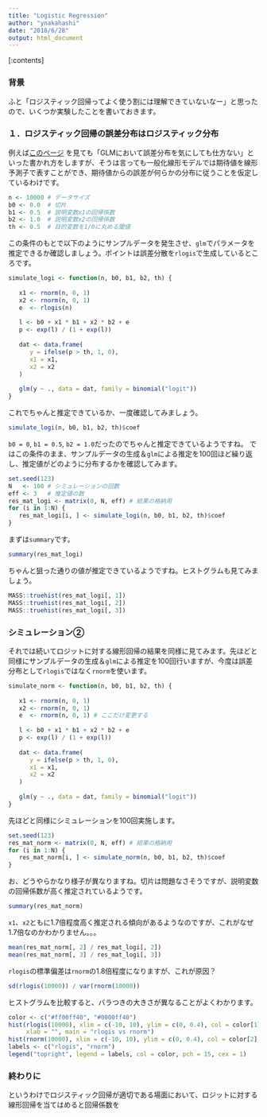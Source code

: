```yaml
---
title: "Logistic Regression"
author: "ynakahashi"
date: "2018/6/28"
output: html_document
---
```


[:contents]


### 背景
ふと「ロジスティック回帰ってよく使う割には理解できていないなー」と思ったので、いくつか実験したことを書いておきます。


### １．ロジスティック回帰の誤差分布はロジスティック分布
例えば[このページ](https://stats.stackexchange.com/questions/124818/logistic-regression-error-term-and-its-distribution)
を見ても「GLMにおいて誤差分布を気にしても仕方ない」といった書かれ方をしますが、そうは言っても一般化線形モデルでは期待値を線形予測子で表すことができ、期待値からの誤差が何らかの分布に従うことを仮定しているわけです。


```r
n <- 10000 # データサイズ
b0 <- 0.0  # 切片 
b1 <- 0.5  # 説明変数x1の回帰係数
b2 <- 1.0  # 説明変数x2の回帰係数
th <- 0.5  # 目的変数を1/0に丸める閾値
```

この条件のもとで以下のようにサンプルデータを発生させ、`glm`でパラメータを推定できるか確認しましょう。ポイントは誤差分散を`rlogis`で生成しているところです。
```r
simulate_logi <- function(n, b0, b1, b2, th) {
   
   x1 <- rnorm(n, 0, 1)
   x2 <- rnorm(n, 0, 1)
   e  <- rlogis(n)
   
   l <- b0 + x1 * b1 + x2 * b2 + e
   p <- exp(l) / (1 + exp(l))
   
   dat <- data.frame(
      y = ifelse(p > th, 1, 0),
      x1 = x1,
      x2 = x2
   )
   
   glm(y ~ ., data = dat, family = binomial("logit"))
}
```

これでちゃんと推定できているか、一度確認してみましょう。
```r
simulate_logi(n, b0, b1, b2, th)$coef
```

`b0 = 0`, `b1 = 0.5`, `b2 = 1.0`だったのでちゃんと推定できているようですね。
ではこの条件のまま、サンプルデータの生成＆`glm`による推定を100回ほど繰り返し、推定値がどのように分布するかを確認してみます。
```r
set.seed(123)
N   <- 100 # シミュレーションの回数
eff <- 3   # 推定値の数
res_mat_logi <- matrix(0, N, eff) # 結果の格納用
for (i in 1:N) {
   res_mat_logi[i, ] <- simulate_logi(n, b0, b1, b2, th)$coef
}
```

まずは`summary`です。
```r
summary(res_mat_logi)
```

ちゃんと狙った通りの値が推定できているようですね。ヒストグラムも見てみましょう。
```r
MASS::truehist(res_mat_logi[, 1])
MASS::truehist(res_mat_logi[, 2])
MASS::truehist(res_mat_logi[, 3])
```


### シミュレーション②
それでは続いてロジットに対する線形回帰の結果を同様に見てみます。先ほどと同様にサンプルデータの生成＆`glm`による推定を100回行いますが、今度は誤差分布として`rlogis`ではなく`rnorm`を使います。

```r
simulate_norm <- function(n, b0, b1, b2, th) {
   
   x1 <- rnorm(n, 0, 1)
   x2 <- rnorm(n, 0, 1)
   e  <- rnorm(n, 0, 1) # ここだけ変更する
   
   l <- b0 + x1 * b1 + x2 * b2 + e
   p <- exp(l) / (1 + exp(l))
   
   dat <- data.frame(
      y = ifelse(p > th, 1, 0),
      x1 = x1,
      x2 = x2
   )
   
   glm(y ~ ., data = dat, family = binomial("logit"))
}
```

先ほどと同様にシミュレーションを100回実施します。
```r
set.seed(123)
res_mat_norm <- matrix(0, N, eff) # 結果の格納用
for (i in 1:N) {
   res_mat_norm[i, ] <- simulate_norm(n, b0, b1, b2, th)$coef
}
```


お、どうやらかなり様子が異なりますね。切片は問題なさそうですが、説明変数の回帰係数が高く推定されているようです。
```r
summary(res_mat_norm)
```


`x1`、`x2`ともに1.7倍程度高く推定される傾向があるようなのですが、これがなぜ1.7倍なのかわかりません。。。
```r
mean(res_mat_norm[, 2] / res_mat_logi[, 2])
mean(res_mat_norm[, 3] / res_mat_logi[, 3])
```

`rlogis`の標準偏差は`rnorm`の1.8倍程度になりますが、これが原因？
```r
sd(rlogis(10000)) / var(rnorm(10000))
```

ヒストグラムを比較すると、バラつきの大きさが異なることがよくわかります。
```r
color <- c("#ff00ff40", "#0000ff40")
hist(rlogis(10000), xlim = c(-10, 10), ylim = c(0, 0.4), col = color[1], probability = T,
     xlab = "", main = "rlogis vs rnorm")
hist(rnorm(10000), xlim = c(-10, 10), ylim = c(0, 0.4), col = color[2], probability = T, add = T)
labels <- c("rlogis", "rnorm")
legend("topright", legend = labels, col = color, pch = 15, cex = 1)
```


### 終わりに
というわけでロジスティック回帰が適切である場面において、ロジットに対する線形回帰を当てはめると回帰係数を


